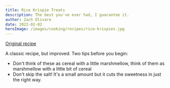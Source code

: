 ```yaml
---
title: Rice Krispie Treats
description: The best you've ever had, I guarantee it.
author: Zach Olivare
date: 2022-02-02
heroImage: /images/cooking/recipes/rice-krispies.jpg
---
```



[Original recipe](https://cookiesandcups.com/perfect-rice-krispie-treat-recipe/)

A classic recipe, but improved. Two tips before you begin:

- Don't think of these as cereal with a little marshmellow, think of them as marshmellow with a little bit of cereal
- Don't skip the salt! It's a small amount but it cuts the sweetness in just the right way.

<RecipeIngredients client:load />
<RecipeInstructions />
